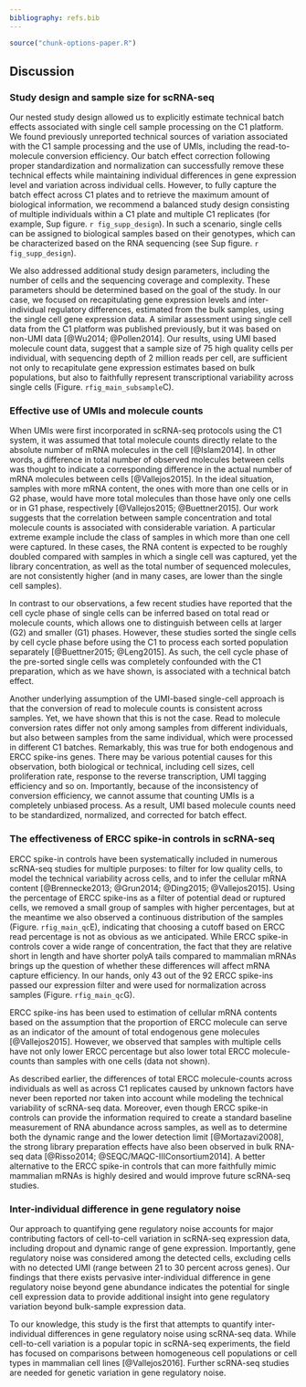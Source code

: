 ```yaml
---
bibliography: refs.bib
---
```


```r
source("chunk-options-paper.R")
```

## Discussion

### Study design and sample size for scRNA-seq
Our nested study design allowed us to explicitly estimate technical batch effects associated with single cell sample processing on the C1 platform.
We found previously unreported technical sources of variation associated with the C1 sample processing and the use of UMIs, including the read-to-molecule conversion efficiency. Our batch effect correction following proper standardization and normalization can successfully remove these technical effects while maintaining individual differences in gene expression level and variation across individual cells. However, to fully capture the batch effect across C1 plates and to retrieve the maximum amount of biological information, we recommend a balanced study design consisting of multiple individuals within a C1 plate and multiple C1 replicates (for example, Sup figure. `r fig_supp_design`). In such a scenario, single cells can be assigned to biological samples based on their genotypes, which can be characterized based on the RNA sequencing (see Sup figure. `r fig_supp_design`).

We also addressed additional study design parameters, including the number of cells and the sequencing coverage and complexity. These parameters should be determined based on the goal of the study. In our case, we focused on recapitulating gene expression levels and inter-individual regulatory differences, estimated from the bulk samples, using the single cell gene expression data. A similar assessment using single cell data from the C1 platform was published previously, but it was based on non-UMI data [@Wu2014; @Pollen2014]. Our results, using UMI based molecule count data, suggest that a sample size of 75 high quality cells per individual, with sequencing depth of 2 million reads per cell, are sufficient not only to recapitulate gene expression estimates based on bulk populations, but also to faithfully represent transcriptional variability across single cells (Figure. `rfig_main_subsample`C).

### Effective use of UMIs and molecule counts
When UMIs were first incorporated in scRNA-seq protocols using the C1 system, it was assumed that total molecule counts directly relate to the absolute number of mRNA molecules in the cell [@Islam2014].
In other words, a difference in total number of observed molecules between cells was thought to indicate a corresponding difference in the actual number of mRNA molecules between cells [@Vallejos2015].
In the ideal situation, samples with more mRNA content, the ones with more than one cells or in G2 phase, would have more total molecules than those have only one cells or in G1 phase, respectively [@Vallejos2015; @Buettner2015].
Our work suggests that the correlation between sample concentration and total molecule counts is associated with considerable variation.
A particular extreme example include the class of samples in which more than one cell were captured.
In these cases, the RNA content is expected to be roughly doubled compared with samples in which a single cell was captured, yet the library concentration, as well as the total number of sequenced molecules, are not consistently higher (and in many cases, are lower than the single cell samples).

In contrast to our observations, a few recent studies have reported that the cell cycle phase of single cells can be inferred based on total read or molecule counts, which allows one to distinguish between cells at larger (G2) and smaller (G1) phases.
However, these studies sorted the single cells by cell cycle phase before using the C1 to process each sorted population separately [@Buettner2015; @Leng2015].
As such, the cell cycle phase of the pre-sorted single cells was completely confounded with the C1 preparation, which as we have shown, is associated with a technical batch effect.

Another underlying assumption of the UMI-based single-cell approach is that the conversion of read to molecule counts is consistent across samples.
Yet, we have shown that this is not the case. Read to molecule conversion rates differ not only among samples from different individuals, but also between samples from the same individual, which were processed in different C1 batches.
Remarkably, this was true for both endogenous and ERCC spike-ins genes. There may be various potential causes for this observation, both biological or technical, including cell sizes, cell proliferation rate, response to the reverse transcription, UMI tagging efficiency and so on. Importantly, because of the inconsistency of conversion efficiency, we cannot assume that counting UMIs is a completely unbiased process.
As a result, UMI based molecule counts need to be standardized, normalized, and corrected for batch effect.  

### The effectiveness of ERCC spike-in controls in scRNA-seq
ERCC spike-in controls have been systematically included in numerous scRNA-seq studies for multiple purposes: to filter for low quality cells, to model the technical variability across cells, and to infer the cellular mRNA content [@Brennecke2013; @Grun2014; @Ding2015; @Vallejos2015]. Using the percentage of ERCC spike-ins as a filter of potential dead or ruptured cells, we removed a small group of samples with higher percentages, but at the meantime we also observed a continuous distribution of the samples (Figure. `rfig_main_qc`E), indicating that choosing a cutoff based on ERCC read percentage is not as obvious as we anticipated. While ERCC spike-in controls cover a wide range of concentration, the fact that they are relative short in length and have shorter polyA tails compared to mammalian mRNAs brings up the question of whether these differences will affect mRNA capture efficiency. In our hands, only 43 out of the 92 ERCC spike-ins passed our expression filter and were used for normalization across samples (Figure. `rfig_main_qc`G).

ERCC spike-ins has been used to estimation of cellular mRNA contents based on the assumption that the proportion of ERCC molecule can serve as an indicator of the amount of total endogenous gene molecules [@Vallejos2015]. However, we observed that samples with multiple cells have not only lower ERCC percentage but also lower total ERCC molecule-counts than samples with one cells (data not shown).

As described earlier, the differences of total ERCC molecule-counts across individuals as well as across C1 replicates caused by unknown factors have never been reported nor taken into account while modeling the technical variability of scRNA-seq data. Moreover, even though ERCC spike-in controls can provide the information required to create a standard baseline measurement of RNA abundance across samples, as well as to determine both the dynamic range and the lower detection limit [@Mortazavi2008], the strong library preparation effects have also been observed in bulk RNA-seq data [@Risso2014; @SEQC/MAQC-IIIConsortium2014]. A better alternative to the ERCC spike-in controls that can more faithfully mimic mammalian mRNAs is highly desired and would improve future scRNA-seq studies.


### Inter-individual difference in gene regulatory noise

Our approach to quantifying gene regulatory noise accounts for major contributing factors of cell-to-cell variation in scRNA-seq expression data, including dropout and dynamic range of gene expression. Importantly, gene regulatory noise was considered among the detected cells, excluding cells with no detected UMI (range between 21 to 30 percent across genes). Our findings that there exists pervasive inter-individual difference in gene regulatory noise beyond gene abundance indicates the potential for single cell expression data to provide additional insight into gene regulatory variation beyond bulk-sample expression data.

To our knowledge, this study is the first that attempts to quantify inter-individual differences in gene regulatory noise using scRNA-seq data. While cell-to-cell variation is a popular topic in scRNA-seq experiments, the field has focused on comparisons between homogeneous cell populations or cell types in mammalian cell lines [@Vallejos2016]. Further scRNA-seq studies are needed for genetic variation in gene regulatory noise.
